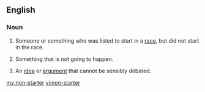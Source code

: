 ==English==

===Noun===
{{en-noun|head=[[non]]-[[starter]]}}

# Someone or something who was listed to start in a [[race]], but did not start in the race.
# {{idiomatic}} Something that is not going to happen.
# An [[idea]] or [[argument]] that cannot be sensibly debated.
[[my:non-starter]]
[[vi:non-starter]]